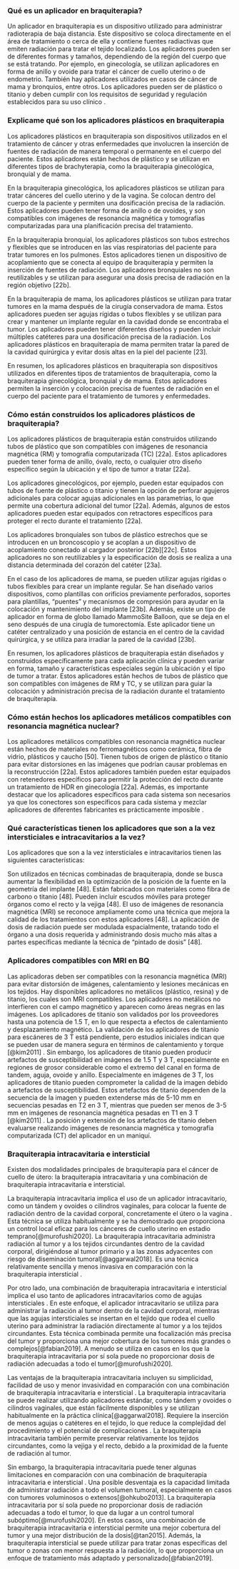 ### Qué es un aplicador en braquiterapia?

Un aplicador en braquiterapia es un dispositivo utilizado para administrar radioterapia de baja distancia. Este dispositivo se coloca directamente en el área de tratamiento o cerca de ella y contiene fuentes radiactivas que emiten radiación para tratar el tejido localizado. Los aplicadores pueden ser de diferentes formas y tamaños, dependiendo de la región del cuerpo que se está tratando. Por ejemplo, en ginecología, se utilizan aplicadores en forma de anillo y ovoide para tratar el cáncer de cuello uterino o de endometrio. También hay aplicadores utilizados en casos de cáncer de mama y bronquios, entre otros. Los aplicadores pueden ser de plástico o titanio y deben cumplir con los requisitos de seguridad y regulación establecidos para su uso clínico .

### Explicame qué son los aplicadores plásticos en braquiterapia

Los aplicadores plásticos en braquiterapia son dispositivos utilizados en el tratamiento de cáncer y otras enfermedades que involucren la inserción de fuentes de radiación de manera temporal o permanente en el cuerpo del paciente. Estos aplicadores están hechos de plástico y se utilizan en diferentes tipos de brachyterapia, como la braquiterapia ginecológica, bronquial y de mama.

En la braquiterapia ginecológica, los aplicadores plásticos se utilizan para tratar cánceres del cuello uterino y de la vagina. Se colocan dentro del cuerpo de la paciente y permiten una dosificación precisa de la radiación. Estos aplicadores pueden tener forma de anillo o de ovoides, y son compatibles con imágenes de resonancia magnética y tomografías computarizadas para una planificación precisa del tratamiento.

En la braquiterapia bronquial, los aplicadores plásticos son tubos estrechos y flexibles que se introducen en las vías respiratorias del paciente para tratar tumores en los pulmones. Estos aplicadores tienen un dispositivo de acoplamiento que se conecta al equipo de braquiterapia y permiten la inserción de fuentes de radiación. Los aplicadores bronquiales no son reutilizables y se utilizan para asegurar una dosis precisa de radiación en la región objetivo \[22b\].

En la braquiterapia de mama, los aplicadores plásticos se utilizan para tratar tumores en la mama después de la cirugía conservadora de mama. Estos aplicadores pueden ser agujas rígidas o tubos flexibles y se utilizan para crear y mantener un implante regular en la cavidad donde se encontraba el tumor. Los aplicadores pueden tener diferentes diseños y pueden incluir múltiples catéteres para una dosificación precisa de la radiación. Los aplicadores plásticos en braquiterapia de mama permiten tratar la pared de la cavidad quirúrgica y evitar dosis altas en la piel del paciente \[23\].

En resumen, los aplicadores plásticos en braquiterapia son dispositivos utilizados en diferentes tipos de tratamientos de braquiterapia, como la braquiterapia ginecológica, bronquial y de mama. Estos aplicadores permiten la inserción y colocación precisa de fuentes de radiación en el cuerpo del paciente para el tratamiento de tumores y enfermedades.

### Cómo están construidos los aplicadores plásticos de braquiterapia?

Los aplicadores plásticos de braquiterapia están construidos utilizando tubos de plástico que son compatibles con imágenes de resonancia magnética (RM) y tomografía computarizada (TC) \[22a\]. Estos aplicadores pueden tener forma de anillo, óvalo, recto, o cualquier otro diseño específico según la ubicación y el tipo de tumor a tratar \[22a\].

Los aplicadores ginecológicos, por ejemplo, pueden estar equipados con tubos de fuente de plástico o titanio y tienen la opción de perforar agujeros adicionales para colocar agujas adicionales en las parametrias, lo que permite una cobertura adicional del tumor \[22a\]. Además, algunos de estos aplicadores pueden estar equipados con retractores específicos para proteger el recto durante el tratamiento \[22a\].

Los aplicadores bronquiales son tubos de plástico estrechos que se introducen en un broncoscopio y se acoplan a un dispositivo de acoplamiento conectado al cargador posterior \[22b\]\[22c\]. Estos aplicadores no son reutilizables y la especificación de dosis se realiza a una distancia determinada del corazón del catéter \[23a\].

En el caso de los aplicadores de mama, se pueden utilizar agujas rígidas o tubos flexibles para crear un implante regular. Se han diseñado varios dispositivos, como plantillas con orificios previamente perforados, soportes para plantillas, "puentes" y mecanismos de compresión para ayudar en la colocación y mantenimiento del implante \[23b\]. Además, existe un tipo de aplicador en forma de globo llamado MammoSite Balloon, que se deja en el seno después de una cirugía de tumorectomía. Este aplicador tiene un catéter centralizado y una posición de estancia en el centro de la cavidad quirúrgica, y se utiliza para irradiar la pared de la cavidad \[23b\].

En resumen, los aplicadores plásticos de braquiterapia están diseñados y construidos específicamente para cada aplicación clínica y pueden variar en forma, tamaño y características especiales según la ubicación y el tipo de tumor a tratar. Estos aplicadores están hechos de tubos de plástico que son compatibles con imágenes de RM y TC, y se utilizan para guiar la colocación y administración precisa de la radiación durante el tratamiento de braquiterapia.

### Cómo están hechos los aplicadores metálicos compatibles con resonancia magnética nuclear?

Los aplicadores metálicos compatibles con resonancia magnética nuclear están hechos de materiales no ferromagnéticos como cerámica, fibra de vidrio, plásticos y caucho \[50\]. Tienen tubos de origen de plástico o titanio para evitar distorsiones en las imágenes que podrían causar problemas en la reconstrucción \[22a\]. Estos aplicadores también pueden estar equipados con retenedores específicos para permitir la protección del recto durante un tratamiento de HDR en ginecología \[22a\]. Además, es importante destacar que los aplicadores específicos para cada sistema son necesarios ya que los conectores son específicos para cada sistema y mezclar aplicadores de diferentes fabricantes es prácticamente imposible .

### Qué características tienen los aplicadores que son a la vez intersticiales e intracavitarios a la vez?

Los aplicadores que son a la vez intersticiales e intracavitarios tienen las siguientes características:

Son utilizados en técnicas combinadas de braquiterapia, donde se busca aumentar la flexibilidad en la optimización de la posición de la fuente en la geometría del implante \[48\]. Están fabricados con materiales como fibra de carbono o titanio \[48\]. Pueden incluir escudos móviles para proteger órganos como el recto y la vejiga \[48\]. El uso de imágenes de resonancia magnética (MRI) se reconoce ampliamente como una técnica que mejora la calidad de los tratamientos con estos aplicadores \[48\]. La aplicación de dosis de radiación puede ser modulada espacialmente, tratando todo el órgano a una dosis requerida y administrando dosis mucho más altas a partes específicas mediante la técnica de "pintado de dosis" \[48\].

### Aplicadores compatibles con MRI en BQ

Las aplicadoras deben ser compatibles con la resonancia magnética (MRI) para evitar distorsión de imágenes, calentamiento y lesiones mecánicas en los tejidos. Hay disponibles aplicadores no metálicos (plástico, resina) y de titanio, los cuales son MRI compatibles. Los aplicadores no metálicos no interfieren con el campo magnético y aparecen como áreas negras en las imágenes. Los aplicadores de titanio son validados por los proveedores hasta una potencia de 1.5 T, en lo que respecta a efectos de calentamiento y desplazamiento magnético. La validación de los aplicadores de titanio para escáneres de 3 T está pendiente, pero estudios iniciales indican que se pueden usar de manera segura en términos de calentamiento y torque [@kim2011] . Sin embargo, los aplicadores de titanio pueden producir artefactos de susceptibilidad en imágenes de 1.5 T y 3 T, especialmente en regiones de grosor considerable como el extremo del canal en forma de tandem, aguja, ovoide y anillo. Especialmente en imágenes de 3 T, los aplicadores de titanio pueden comprometer la calidad de la imagen debido a artefactos de susceptibilidad. Estos artefactos de titanio dependen de la secuencia de la imagen y pueden extenderse más de 5-10 mm en secuencias pesadas en T2 en 3 T, mientras que pueden ser menos de 3-5 mm en imágenes de resonancia magnética pesadas en T1 en 3 T [@kim2011] . La posición y extensión de los artefactos de titanio deben evaluarse realizando imágenes de resonancia magnética y tomografía computarizada (CT) del aplicador en un maniquí.

### Braquiterapia intracavitaria e intersticial

Existen dos modalidades principales de braquiterapia para el cáncer de cuello de útero: la braquiterapia intracavitaria y una combinación de braquiterapia intracavitaria e intersticial.

La braquiterapia intracavitaria implica el uso de un aplicador intracavitario, como un tándem y ovoides o cilindros vaginales, para colocar la fuente de radiación dentro de la cavidad corporal, concretamente el útero o la vagina . Esta técnica se utiliza habitualmente y se ha demostrado que proporciona un control local eficaz para los cánceres de cuello uterino en estadio temprano[@murofushi2020]. La braquiterapia intracavitaria administra radiación al tumor y a los tejidos circundantes dentro de la cavidad corporal, dirigiéndose al tumor primario y a las zonas adyacentes con riesgo de diseminación tumoral[@aggarwal2018]. Es una técnica relativamente sencilla y menos invasiva en comparación con la braquiterapia intersticial .

Por otro lado, una combinación de braquiterapia intracavitaria e intersticial implica el uso tanto de aplicadores intracavitarios como de agujas intersticiales . En este enfoque, el aplicador intracavitario se utiliza para administrar la radiación al tumor dentro de la cavidad corporal, mientras que las agujas intersticiales se insertan en el tejido que rodea el cuello uterino para administrar la radiación directamente al tumor y a los tejidos circundantes. Esta técnica combinada permite una focalización más precisa del tumor y proporciona una mejor cobertura de los tumores más grandes o complejos[@fabian2019]. A menudo se utiliza en casos en los que la braquiterapia intracavitaria por sí sola puede no proporcionar dosis de radiación adecuadas a todo el tumor[@murofushi2020].

Las ventajas de la braquiterapia intracavitaria incluyen su simplicidad, facilidad de uso y menor invasividad en comparación con una combinación de braquiterapia intracavitaria e intersticial . La braquiterapia intracavitaria se puede realizar utilizando aplicadores estándar, como tándem y ovoides o cilindros vaginales, que están fácilmente disponibles y se utilizan habitualmente en la práctica clínica[@aggarwal2018]. Requiere la inserción de menos agujas o catéteres en el tejido, lo que reduce la complejidad del procedimiento y el potencial de complicaciones . La braquiterapia intracavitaria también permite preservar relativamente los tejidos circundantes, como la vejiga y el recto, debido a la proximidad de la fuente de radiación al tumor.

Sin embargo, la braquiterapia intracavitaria puede tener algunas limitaciones en comparación con una combinación de braquiterapia intracavitaria e intersticial . Una posible desventaja es la capacidad limitada de administrar radiación a todo el volumen tumoral, especialmente en casos con tumores voluminosos o extensos[@ohkubo2013]. La braquiterapia intracavitaria por sí sola puede no proporcionar dosis de radiación adecuadas a todo el tumor, lo que da lugar a un control tumoral subóptimo[@murofushi2020]. En estos casos, una combinación de braquiterapia intracavitaria e intersticial permite una mejor cobertura del tumor y una mejor distribución de la dosis[@tan2015]. Además, la braquiterapia intersticial se puede utilizar para tratar zonas específicas del tumor o zonas con menor respuesta a la radiación, lo que proporciona un enfoque de tratamiento más adaptado y personalizado[@fabian2019].